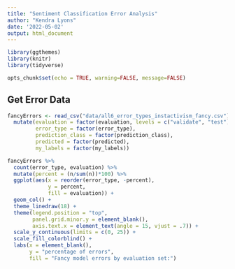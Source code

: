 ```yaml
---
title: "Sentiment Classification Error Analysis"
author: "Kendra Lyons"
date: '2022-05-02'
output: html_document
---
```


```r
library(ggthemes)
library(knitr)
library(tidyverse)

opts_chunk$set(echo = TRUE, warning=FALSE, message=FALSE)
```

## Get Error Data

```r
fancyErrors <- read_csv("data/all6_error_types_instactivism_fancy.csv") %>%
  mutate(evaluation = factor(evaluation, levels = c("validate", "test")),
         error_type = factor(error_type),
         prediction_class = factor(prediction_class),
         predicted = factor(predicted),
         my_labels = factor(my_labels))
```

```r

fancyErrors %>%
  count(error_type, evaluation) %>%
  mutate(percent = (n/sum(n))*100) %>%
  ggplot(aes(x = reorder(error_type, -percent), 
             y = percent,
             fill = evaluation)) +
  geom_col() +
  theme_linedraw(18) +
  theme(legend.position = "top", 
        panel.grid.minor.y = element_blank(),
        axis.text.x = element_text(angle = 15, vjust = .7)) +
  scale_y_continuous(limits = c(0, 25)) +
  scale_fill_colorblind() +
  labs(x = element_blank(),
       y = "percentage of errors",
       fill = "Fancy model errors by evaluation set:")

```

